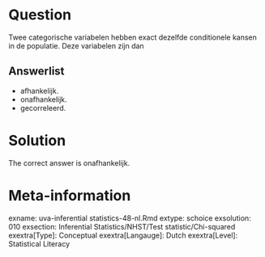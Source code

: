 Question
========

Twee categorische variabelen hebben exact dezelfde conditionele kansen in de populatie. Deze variabelen zijn dan 

Answerlist
----------
* afhankelijk.
* onafhankelijk.
* gecorreleerd.

Solution
========

The correct answer is  onafhankelijk. 

Meta-information
================
exname: uva-inferential statistics-48-nl.Rmd 
extype: schoice 
exsolution: 010 
exsection: Inferential Statistics/NHST/Test statistic/Chi-squared
exextra[Type]: Conceptual 
exextra[Langauge]: Dutch 
exextra[Level]: Statistical Literacy
